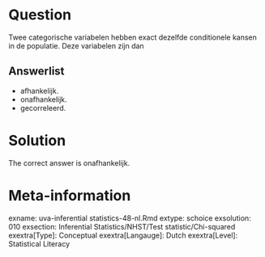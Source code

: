 Question
========

Twee categorische variabelen hebben exact dezelfde conditionele kansen in de populatie. Deze variabelen zijn dan 

Answerlist
----------
* afhankelijk.
* onafhankelijk.
* gecorreleerd.

Solution
========

The correct answer is  onafhankelijk. 

Meta-information
================
exname: uva-inferential statistics-48-nl.Rmd 
extype: schoice 
exsolution: 010 
exsection: Inferential Statistics/NHST/Test statistic/Chi-squared
exextra[Type]: Conceptual 
exextra[Langauge]: Dutch 
exextra[Level]: Statistical Literacy
